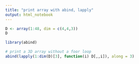 ```yaml
---
title: "print array with abind, lapply"
output: html_notebook
---
```


```r
D <- array(1:48, dim = c(4,4,3))
D
```


```r
library(abind)

# print a 3D array without a foor loop
abind(lapply(1:dim(D)[3], function(i) D[,,i]), along = 3)
```